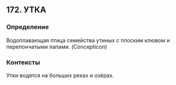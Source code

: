 ## 172. УТКА
### Определение
Водоплавающая птица семейства утиных с плоским клювом и перепончатыми лапами. (Concepticon) 

### Контексты
Утки водятся на больших реках и озёрах.

